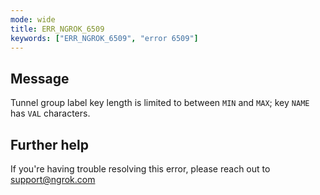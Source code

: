 ```yaml
---
mode: wide
title: ERR_NGROK_6509
keywords: ["ERR_NGROK_6509", "error 6509"]
---
```


## Message

Tunnel group label key length is limited to between `MIN` and `MAX`; key `NAME` has `VAL` characters.

## Further help

If you're having trouble resolving this error, please reach out to [support@ngrok.com](mailto:support@ngrok.com?subject=Help%20with%20ERR_NGROK_6509)
